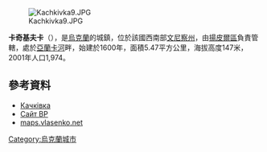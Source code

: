 [[Image:Kachkivka9.JPG|right]]

{{coord|48|17|6|N|28|27|47|E|scale:30000|display=title}}

'''卡奇基夫卡'''（{{lang-uk|Качківка}}），是[[烏克蘭|烏克蘭]]的城鎮，位於該國西南部[[文尼察州|文尼察州]]，由[[揚皮爾區|揚皮爾區]]負責管轄，處於[[亞蘭卡河|亞蘭卡河]]畔，始建於1600年，面積5.47平方公里，海拔高度147米，2001年人口1,974。

==參考資料==
*[http://gska2.rada.gov.ua/pls/z7502/A005?rdat1=31.10.2009&rf7571=3517 Качківка]{{dead link|date=2017年11月 |bot=InternetArchiveBot |fix-attempted=yes }}
*[http://gska2.rada.gov.ua/pls/z7502/A005?rdat1=09.06.2007&rf7571=3517 Сайт ВР]{{dead link|date=2017年11月 |bot=InternetArchiveBot |fix-attempted=yes }}
*[http://maps.vlasenko.net/?x=28.4628&y=48.2849 maps.vlasenko.net] {{Wayback|url=http://maps.vlasenko.net/?x=28.4628&y=48.2849 |date=20160305025831 }}

{{Ukraine-geo-stub}}
[[Category:烏克蘭城市|Category:烏克蘭城市]]